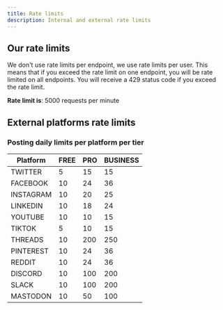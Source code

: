 ```yaml
---
title: Rate limits
description: Internal and external rate limits
---
```


## Our rate limits
<Note>
  We don't use rate limits per endpoint, we use rate limits per user. This means that if you exceed the rate limit on one endpoint, you will be rate limited on all endpoints. You will receive a 429 status code if you exceed the rate limit.
</Note>

**Rate limit is**: 5000 requests per minute


## External platforms rate limits
### Posting daily limits per platform per tier
| Platform | FREE | PRO | BUSINESS | 
| -------- | ---- | --- | -------- |
| TWITTER  | 5 | 15 | 15 |
| FACEBOOK  | 10 | 24 | 36 |
| INSTAGRAM  | 10 | 20 | 25 |
| LINKEDIN  | 10 | 18 | 24 |
| YOUTUBE  | 10 | 10 | 15 |
| TIKTOK  | 5 | 10 | 15 |
| THREADS  | 10 | 200 | 250 |
| PINTEREST  | 10 | 24 | 36 |
| REDDIT  | 10 | 24 | 36 |
| DISCORD  | 10 | 100 | 200 |
| SLACK  | 10 | 100 | 200 |
| MASTODON  | 10 | 50 | 100 |
